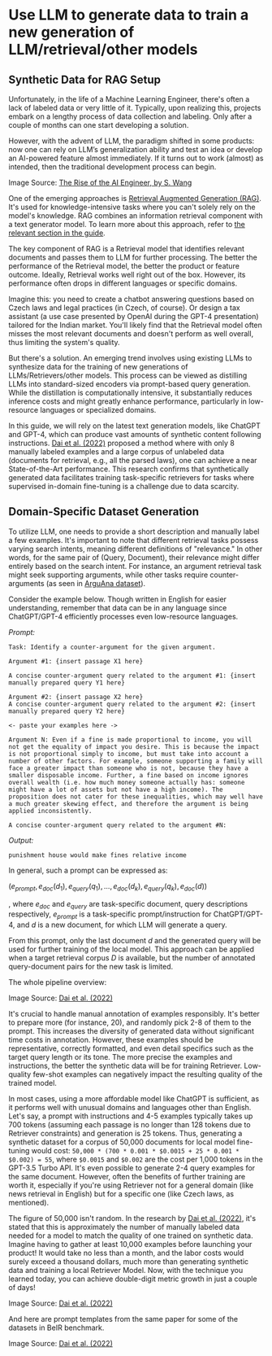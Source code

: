 # Use LLM to generate data to train a new generation of LLM/retrieval/other models




## Synthetic Data for RAG Setup
Unfortunately, in the life of a Machine Learning Engineer, there's often a lack of labeled data or very little of it. Typically, upon realizing this, projects embark on a lengthy process of data collection and labeling. Only after a couple of months can one start developing a solution.

However, with the advent of LLM, the paradigm shifted in some products: now one can rely on LLM’s generalization ability and test an idea or develop an AI-powered feature almost immediately. If it turns out to work (almost) as intended, then the traditional development process can begin.

<Screenshot src={IMG1} alt="Paradigm shift in AI-powered products." />

Image Source: [The Rise of the AI Engineer, by S. Wang](https://www.latent.space/p/ai-engineer)

One of the emerging approaches is [Retrieval Augmented Generation (RAG)](https://www.promptingguide.ai/techniques/rag). It's used for knowledge-intensive tasks where you can't solely rely on the model's knowledge. RAG combines an information retrieval component with a text generator model. To learn more about this approach, refer to [the relevant section in the guide](https://www.promptingguide.ai/techniques/rag).

The key component of RAG is a Retrieval model that identifies relevant documents and passes them to LLM for further processing. The better the performance of the Retrieval model, the better the product or feature outcome. Ideally, Retrieval works well right out of the box. However, its performance often drops in different languages or specific domains.

Imagine this: you need to create a chatbot answering questions based on Czech laws and legal practices (in Czech, of course). Or design a tax assistant (a use case presented by OpenAI during the GPT-4 presentation) tailored for the Indian market. You'll likely find that the Retrieval model often misses the most relevant documents and doesn't perform as well overall, thus limiting the system's quality.

But there's a solution. An emerging trend involves using existing LLMs to synthesize data for the training of new generations of LLMs/Retrievers/other models. This process can be viewed as distilling LLMs into standard-sized encoders via prompt-based query generation. While the distillation is computationally intensive, it substantially reduces inference costs and might greatly enhance performance, particularly in low-resource languages or specialized domains.

In this guide, we will rely on the latest text generation models, like ChatGPT and GPT-4, which can produce vast amounts of synthetic content following instructions. [Dai et al. (2022)](https://arxiv.org/abs/2209.11755) proposed a method where with only 8 manually labeled examples and a large corpus of unlabeled data (documents for retrieval, e.g., all the parsed laws), one can achieve a near State-of-the-Art performance. This research confirms that synthetically generated data facilitates training task-specific retrievers for tasks where supervised in-domain fine-tuning is a challenge due to data scarcity.

## Domain-Specific Dataset Generation
To utilize LLM, one needs to provide a short description and manually label a few examples. It's important to note that different retrieval tasks possess varying search intents, meaning different definitions of "relevance." In other words, for the same pair of (Query, Document), their relevance might differ entirely based on the search intent. For instance, an argument retrieval task might seek supporting arguments, while other tasks require counter-arguments (as seen in [ArguAna dataset](https://aclanthology.org/P18-1023/)).

Consider the example below. Though written in English for easier understanding, remember that data can be in any language since ChatGPT/GPT-4 efficiently processes even low-resource languages.

*Prompt:*
```
Task: Identify a counter-argument for the given argument.

Argument #1: {insert passage X1 here}

A concise counter-argument query related to the argument #1: {insert manually prepared query Y1 here}

Argument #2: {insert passage X2 here}
A concise counter-argument query related to the argument #2: {insert manually prepared query Y2 here}

<- paste your examples here ->

Argument N: Even if a fine is made proportional to income, you will not get the equality of impact you desire. This is because the impact is not proportional simply to income, but must take into account a number of other factors. For example, someone supporting a family will face a greater impact than someone who is not, because they have a smaller disposable income. Further, a fine based on income ignores overall wealth (i.e. how much money someone actually has: someone might have a lot of assets but not have a high income). The proposition does not cater for these inequalities, which may well have a much greater skewing effect, and therefore the argument is being applied inconsistently.

A concise counter-argument query related to the argument #N:
```

*Output:*
```
punishment house would make fines relative income
```

In general, such a prompt can be expressed as:

$(e_{prompt}, e_{doc}(d_{1}), e_{query}(q_1), . . . , e_{doc}(d_k), e_{query}(q_k), e_{doc}(d))$

, where $e_{doc}$ and $e_{query}$ are task-specific document, query descriptions respectively, $e_{prompt}$ is a task-specific prompt/instruction for ChatGPT/GPT-4, and $d$ is a new document, for which LLM will generate a query.

From this prompt, only the last document $d$ and the generated query will be used for further training of the local model. This approach can be applied when a target retrieval corpus $D$ is available, but the number of annotated query-document pairs for the new task is limited.

The whole pipeline overview: 

<Screenshot src={IMG2} alt="PROMPTGATOR Dataset Generation & Training Overview." />

Image Source: [Dai et al. (2022)](https://arxiv.org/abs/2209.11755)

It's crucial to handle manual annotation of examples responsibly. It's better to prepare more (for instance, 20), and randomly pick 2-8 of them to the prompt. This increases the diversity of generated data without significant time costs in annotation. However, these examples should be representative, correctly formatted, and even detail specifics such as the target query length or its tone. The more precise the examples and instructions, the better the synthetic data will be for training Retriever. Low-quality few-shot examples can negatively impact the resulting quality of the trained model.

In most cases, using a more affordable model like ChatGPT is sufficient, as it performs well with unusual domains and languages other than English. Let's say, a prompt with instructions and 4-5 examples typically takes up 700 tokens (assuming each passage is no longer than 128 tokens due to Retriever constraints) and generation is 25 tokens. Thus, generating a synthetic dataset for a corpus of 50,000 documents for local model fine-tuning would cost: `50,000 * (700 * 0.001 * $0.0015 + 25 * 0.001 * $0.002) = 55`, where `$0.0015` and `$0.002` are the cost per 1,000 tokens in the GPT-3.5 Turbo API. It's even possible to generate 2-4 query examples for the same document. However, often the benefits of further training are worth it, especially if you're using Retriever not for a general domain (like news retrieval in English) but for a specific one (like Czech laws, as mentioned).

The figure of 50,000 isn't random. In the research by [Dai et al. (2022)](https://arxiv.org/abs/2209.11755), it's stated that this is approximately the number of manually labeled data needed for a model to match the quality of one trained on synthetic data. Imagine having to gather at least 10,000 examples before launching your product! It would take no less than a month, and the labor costs would surely exceed a thousand dollars, much more than generating synthetic data and training a local Retriever Model. Now, with the technique you learned today, you can achieve double-digit metric growth in just a couple of days!

<Screenshot src={IMG3} alt="Synthetic Dataset VS Manually Labeled Dataset" />

Image Source: [Dai et al. (2022)](https://arxiv.org/abs/2209.11755)

And here are prompt templates from the same paper for some of the datasets in BeIR benchmark.

<Screenshot src={IMG4} alt="Prompt Templates from PROMPTGATOR paper." />

Image Source: [Dai et al. (2022)](https://arxiv.org/abs/2209.11755)
